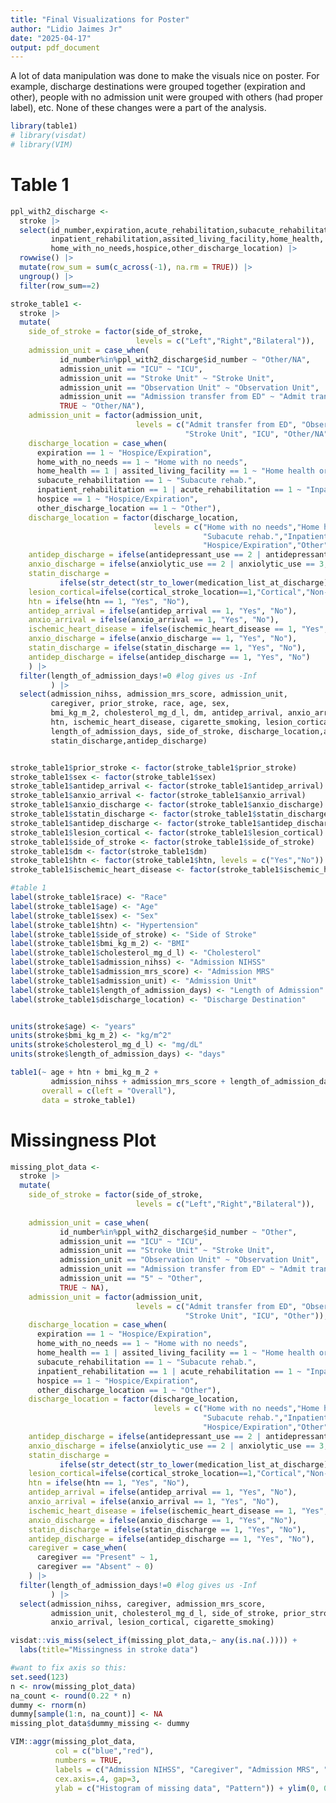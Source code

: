 ```yaml
---
title: "Final Visualizations for Poster"
author: "Lidio Jaimes Jr"
date: "2025-04-17"
output: pdf_document
---
```

A lot of data manipulation was done to make the visuals nice on poster. For example, discharge destinations were grouped together (expiration and other), people with no admission unit were grouped with others (had proper label), etc. None of these changes were a part of the analysis. 

```r
library(table1)
# library(visdat)
# library(VIM)
```

# Table 1
```r
ppl_with2_discharge <- 
  stroke |> 
  select(id_number,expiration,acute_rehabilitation,subacute_rehabilitation,
         inpatient_rehabilitation,assited_living_facility,home_health,
         home_with_no_needs,hospice,other_discharge_location) |> 
  rowwise() |> 
  mutate(row_sum = sum(c_across(-1), na.rm = TRUE)) |> 
  ungroup() |> 
  filter(row_sum==2)

stroke_table1 <-
  stroke |> 
  mutate(
    side_of_stroke = factor(side_of_stroke, 
                            levels = c("Left","Right","Bilateral")),
    admission_unit = case_when(
           id_number%in%ppl_with2_discharge$id_number ~ "Other/NA",
           admission_unit == "ICU" ~ "ICU",
           admission_unit == "Stroke Unit" ~ "Stroke Unit",
           admission_unit == "Observation Unit" ~ "Observation Unit",
           admission_unit == "Admission transfer from ED" ~ "Admit transfer from ED",
           TRUE ~ "Other/NA"),
    admission_unit = factor(admission_unit,
                            levels = c("Admit transfer from ED", "Observation Unit",
                                       "Stroke Unit", "ICU", "Other/NA")),
    discharge_location = case_when(
      expiration == 1 ~ "Hospice/Expiration",
      home_with_no_needs == 1 ~ "Home with no needs",
      home_health == 1 | assited_living_facility == 1 ~ "Home health or assisted living",
      subacute_rehabilitation == 1 ~ "Subacute rehab.",
      inpatient_rehabilitation == 1 | acute_rehabilitation == 1 ~ "Inpatient or acute rehab.",
      hospice == 1 ~ "Hospice/Expiration",
      other_discharge_location == 1 ~ "Other"),
    discharge_location = factor(discharge_location,
                                levels = c("Home with no needs","Home health or assisted living",
                                           "Subacute rehab.","Inpatient or acute rehab.",
                                           "Hospice/Expiration","Other")),
    antidep_discharge = ifelse(antidepressant_use == 2 | antidepressant_use == 3, 1, 0),
    anxio_discharge = ifelse(anxiolytic_use == 2 | anxiolytic_use == 3, 1, 0),
    statin_discharge = 
           ifelse(str_detect(str_to_lower(medication_list_at_discharge), "statin"), 1, 0),
    lesion_cortical=ifelse(cortical_stroke_location==1,"Cortical","Non-cortical"),
    htn = ifelse(htn == 1, "Yes", "No"),
    antidep_arrival = ifelse(antidep_arrival == 1, "Yes", "No"),
    anxio_arrival = ifelse(anxio_arrival == 1, "Yes", "No"),
    ischemic_heart_disease = ifelse(ischemic_heart_disease == 1, "Yes", "No"),
    anxio_discharge = ifelse(anxio_discharge == 1, "Yes", "No"),
    statin_discharge = ifelse(statin_discharge == 1, "Yes", "No"),
    antidep_discharge = ifelse(antidep_discharge == 1, "Yes", "No")
    ) |> 
  filter(length_of_admission_days!=0 #log gives us -Inf
         ) |>
  select(admission_nihss, admission_mrs_score, admission_unit,
         caregiver, prior_stroke, race, age, sex, 
         bmi_kg_m_2, cholesterol_mg_d_l, dm, antidep_arrival, anxio_arrival,
         htn, ischemic_heart_disease, cigarette_smoking, lesion_cortical, 
         length_of_admission_days, side_of_stroke, discharge_location,anxio_discharge,
         statin_discharge,antidep_discharge)


stroke_table1$prior_stroke <- factor(stroke_table1$prior_stroke)
stroke_table1$sex <- factor(stroke_table1$sex)
stroke_table1$antidep_arrival <- factor(stroke_table1$antidep_arrival)
stroke_table1$anxio_arrival <- factor(stroke_table1$anxio_arrival)
stroke_table1$anxio_discharge <- factor(stroke_table1$anxio_discharge)
stroke_table1$statin_discharge <- factor(stroke_table1$statin_discharge)
stroke_table1$antidep_discharge <- factor(stroke_table1$antidep_discharge)
stroke_table1$lesion_cortical <- factor(stroke_table1$lesion_cortical)
stroke_table1$side_of_stroke <- factor(stroke_table1$side_of_stroke)
stroke_table1$dm <- factor(stroke_table1$dm)
stroke_table1$htn <- factor(stroke_table1$htn, levels = c("Yes","No"))
stroke_table1$ischemic_heart_disease <- factor(stroke_table1$ischemic_heart_disease)

#table 1
label(stroke_table1$race) <- "Race"
label(stroke_table1$age) <- "Age"
label(stroke_table1$sex) <- "Sex"
label(stroke_table1$htn) <- "Hypertension"
label(stroke_table1$side_of_stroke) <- "Side of Stroke"
label(stroke_table1$bmi_kg_m_2) <- "BMI"
label(stroke_table1$cholesterol_mg_d_l) <- "Cholesterol"
label(stroke_table1$admission_nihss) <- "Admission NIHSS"
label(stroke_table1$admission_mrs_score) <- "Admission MRS"
label(stroke_table1$admission_unit) <- "Admission Unit"
label(stroke_table1$length_of_admission_days) <- "Length of Admission"
label(stroke_table1$discharge_location) <- "Discharge Destination"


units(stroke$age) <- "years"
units(stroke$bmi_kg_m_2) <- "kg/m^2"
units(stroke$cholesterol_mg_d_l) <- "mg/dL"
units(stroke$length_of_admission_days) <- "days"

table1(~ age + htn + bmi_kg_m_2 +
         admission_nihss + admission_mrs_score + length_of_admission_days + discharge_location | admission_unit,
       overall = c(left = "Overall"),
       data = stroke_table1)
```

# Missingness Plot
```r
missing_plot_data <-
  stroke |> 
  mutate(
    side_of_stroke = factor(side_of_stroke, 
                            levels = c("Left","Right","Bilateral")),
    
    admission_unit = case_when(
           id_number%in%ppl_with2_discharge$id_number ~ "Other",
           admission_unit == "ICU" ~ "ICU",
           admission_unit == "Stroke Unit" ~ "Stroke Unit",
           admission_unit == "Observation Unit" ~ "Observation Unit",
           admission_unit == "Admission transfer from ED" ~ "Admit transfer from ED",
           admission_unit == "5" ~ "Other",
           TRUE ~ NA),
    admission_unit = factor(admission_unit,
                            levels = c("Admit transfer from ED", "Observation Unit",
                                       "Stroke Unit", "ICU", "Other")),
    discharge_location = case_when(
      expiration == 1 ~ "Hospice/Expiration",
      home_with_no_needs == 1 ~ "Home with no needs",
      home_health == 1 | assited_living_facility == 1 ~ "Home health or assisted living",
      subacute_rehabilitation == 1 ~ "Subacute rehab.",
      inpatient_rehabilitation == 1 | acute_rehabilitation == 1 ~ "Inpatient or acute rehab.",
      hospice == 1 ~ "Hospice/Expiration",
      other_discharge_location == 1 ~ "Other"),
    discharge_location = factor(discharge_location,
                                levels = c("Home with no needs","Home health or assisted living",
                                           "Subacute rehab.","Inpatient or acute rehab.",
                                           "Hospice/Expiration","Other")),
    antidep_discharge = ifelse(antidepressant_use == 2 | antidepressant_use == 3, 1, 0),
    anxio_discharge = ifelse(anxiolytic_use == 2 | anxiolytic_use == 3, 1, 0),
    statin_discharge = 
           ifelse(str_detect(str_to_lower(medication_list_at_discharge), "statin"), 1, 0),
    lesion_cortical=ifelse(cortical_stroke_location==1,"Cortical","Non-cortical"),
    htn = ifelse(htn == 1, "Yes", "No"),
    antidep_arrival = ifelse(antidep_arrival == 1, "Yes", "No"),
    anxio_arrival = ifelse(anxio_arrival == 1, "Yes", "No"),
    ischemic_heart_disease = ifelse(ischemic_heart_disease == 1, "Yes", "No"),
    anxio_discharge = ifelse(anxio_discharge == 1, "Yes", "No"),
    statin_discharge = ifelse(statin_discharge == 1, "Yes", "No"),
    antidep_discharge = ifelse(antidep_discharge == 1, "Yes", "No"),
    caregiver = case_when(
      caregiver == "Present" ~ 1,
      caregiver == "Absent" ~ 0)
    ) |> 
  filter(length_of_admission_days!=0 #log gives us -Inf
         ) |>
  select(admission_nihss, caregiver, admission_mrs_score,
         admission_unit, cholesterol_mg_d_l, side_of_stroke, prior_stroke, bmi_kg_m_2, antidep_arrival,
         anxio_arrival, lesion_cortical, cigarette_smoking)

visdat::vis_miss(select_if(missing_plot_data,~ any(is.na(.)))) +
  labs(title="Missingness in stroke data")

#want to fix axis so this:
set.seed(123)
n <- nrow(missing_plot_data)
na_count <- round(0.22 * n)
dummy <- rnorm(n)
dummy[sample(1:n, na_count)] <- NA
missing_plot_data$dummy_missing <- dummy

VIM::aggr(missing_plot_data,
          col = c("blue","red"),
          numbers = TRUE,
          labels = c("Admission NIHSS", "Caregiver", "Admission MRS", "Admission Unit", "Cholesterol", "Side of Stroke", "Prior Stroke", "BMI", "Antidep. Arrival", "Anxiolytic Arrival", "Cortical Lesion", "Smoking Hist.", "Dummy Missing"),
          cex.axis=.4, gap=3,
          ylab = c("Histogram of missing data", "Pattern")) + ylim(0, 0.2)
```
